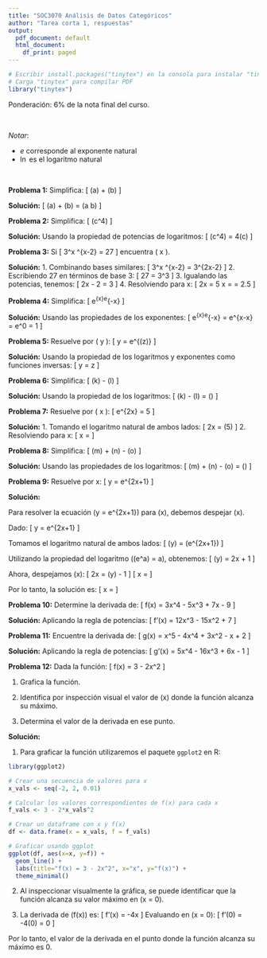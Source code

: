 ```yaml
---
title: "SOC3070 Análisis de Datos Categóricos"
author: "Tarea corta 1, respuestas"
output:
  pdf_document: default
  html_document:
    df_print: paged
---
```


```r
# Escribir install.packages("tinytex") en la consola para instalar "tinytex"
# Carga "tinytex" para compilar PDF
library("tinytex")
```

Ponderación: 6% de la nota final del curso.

<br>

*Notar*:

-   $e$ corresponde al exponente natural
-   $\ln$ es el logarítmo natural

<br>


**Problema 1:**
Simplifica: 
\[ \ln(a) + \ln(b) \]

**Solución:**
\[ \ln(a) + \ln(b) = \ln(a \times b) \]



**Problema 2:**
Simplifica: 
\[ \ln(c^4) \]

**Solución:**
Usando la propiedad de potencias de logaritmos:
\[ \ln(c^4) = 4\ln(c) \]


**Problema 3:**
Si 
\[ 3^x \times 3^{x-2} = 27 \]
encuentra \( x \).

**Solución:**
1. Combinando bases similares:
\[ 3^x \times 3^{x-2} = 3^{2x-2} \]
2. Escribiendo 27 en términos de base 3:
\[ 27 = 3^3 \]
3. Igualando las potencias, tenemos:
\[ 2x - 2 = 3 \]
4. Resolviendo para x:
\[ 2x = 5 \implies x = \frac{5}{2} = 2.5 \]

**Problema 4:**
Simplifica: 
\[ e^{x}\times e^{-x} \]

**Solución:**
Usando las propiedades de los exponentes:
\[ e^{x}\times e^{-x} = e^{x-x} = e^0 = 1 \]

**Problema 5:**
Resuelve por \( y \): 
\[ y = e^{\ln(z)} \]

**Solución:**
Usando la propiedad de los logaritmos y exponentes como funciones inversas:
\[ y = z \]

**Problema 6:**
Simplifica: 
\[ \ln(k) - \ln(l) \]

**Solución:**
Usando la propiedad de los logaritmos:
\[ \ln(k) - \ln(l) = \ln\left(\frac{k}{l}\right) \]

**Problema 7:**
Resuelve por \( x \): 
\[ e^{2x} = 5 \]

**Solución:**
1. Tomando el logaritmo natural de ambos lados:
\[ 2x = \ln(5) \]
2. Resolviendo para x:
\[ x = \frac{\ln(5)}{2} \]


**Problema 8:**
Simplifica: 
\[ \ln(m) + \ln(n) - \ln(o) \]

**Solución:**
Usando las propiedades de los logaritmos:
\[ \ln(m) + \ln(n) - \ln(o) = \ln\left(\frac{m \times n}{o}\right) \]


**Problema 9:**
Resuelve por x:
\[ y = e^{2x+1} \]


**Solución:**

Para resolver la ecuación \(y = e^{2x+1}\) para \(x\), debemos despejar \(x\).

Dado:
\[ y = e^{2x+1} \]

Tomamos el logaritmo natural de ambos lados:
\[ \ln(y) = \ln(e^{2x+1}) \]

Utilizando la propiedad del logaritmo \(\ln(e^a) = a\), obtenemos:
\[ \ln(y) = 2x + 1 \]

Ahora, despejamos \(x\):
\[ 2x = \ln(y) - 1 \]
\[ x = \frac{\ln(y) - 1}{2} \]

Por lo tanto, la solución es:
\[ x = \frac{\ln(y) - 1}{2} \]



**Problema 10:**
Determine la derivada de:
\[ f(x) = 3x^4 - 5x^3 + 7x - 9 \]

**Solución:**
Aplicando la regla de potencias:
\[ f'(x) = 12x^3 - 15x^2 + 7 \]



**Problema 11:**
Encuentre la derivada de:
\[ g(x) = x^5 - 4x^4 + 3x^2 - x + 2 \]

**Solución:**
Aplicando la regla de potencias:
\[ g'(x) = 5x^4 - 16x^3 + 6x - 1 \]




**Problema 12:**
Dada la función:
\[ f(x) = 3 - 2x^2 \]

1. Grafica la función.

2. Identifica por inspección visual el valor de \(x\) donde la función alcanza su máximo.

3. Determina el valor de la derivada en ese punto.

**Solución:**

1. Para graficar la función utilizaremos el paquete `ggplot2` en R:

```r
library(ggplot2)

# Crear una secuencia de valores para x
x_vals <- seq(-2, 2, 0.01)

# Calcular los valores correspondientes de f(x) para cada x
f_vals <- 3 - 2*x_vals^2

# Crear un dataframe con x y f(x)
df <- data.frame(x = x_vals, f = f_vals)

# Graficar usando ggplot
ggplot(df, aes(x=x, y=f)) + 
  geom_line() +
  labs(title="f(x) = 3 - 2x^2", x="x", y="f(x)") +
  theme_minimal()
```

2. Al inspeccionar visualmente la gráfica, se puede identificar que la función alcanza su valor máximo en \(x = 0\).

3. La derivada de \(f(x)\) es:
\[ f'(x) = -4x \]
Evaluando en \(x = 0\):
\[ f'(0) = -4(0) = 0 \]

Por lo tanto, el valor de la derivada en el punto donde la función alcanza su máximo es 0.


